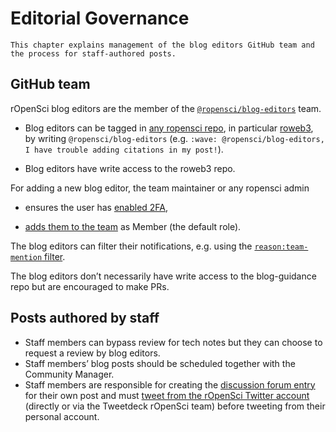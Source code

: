 # Editorial Governance {#editormeta}

```block
This chapter explains management of the blog editors GitHub team and the process for staff-authored posts.
```

## GitHub team

rOpenSci blog editors are the member of the [`@ropensci/blog-editors`](https://github.com/orgs/ropensci/teams/blog-editors) team.

* Blog editors can be tagged in [any ropensci repo](https://github.com/ropensci/), in particular [roweb3](https://github.com/ropensci/roweb3/), by writing `@ropensci/blog-editors` (e.g. `:wave: @ropensci/blog-editors, I have trouble adding citations in my post!`).

* Blog editors have write access to the roweb3 repo.

For adding a new blog editor, the team maintainer or any ropensci admin

* ensures the user has [enabled 2FA](https://help.github.com/en/github/authenticating-to-github/securing-your-account-with-two-factor-authentication-2fa),

* [adds them to the team](https://github.com/orgs/ropensci/teams/blog-editors/members) as Member (the default role).

The blog editors can filter their notifications, e.g. using the [`reason:team-mention` filter](https://github.com/notifications/beta?query=reason%3Ateam-mention).

The blog editors don't necessarily have write access to the blog-guidance repo but are encouraged to make PRs.

## Posts authored by staff

* Staff members can bypass review for tech notes but they can choose to request a review by blog editors.
* Staff members' blog posts should be scheduled together with the Community Manager.
* Staff members are responsible for creating the [discussion forum entry](#publish) for their own post and must [tweet from the rOpenSci Twitter account](#tweetpromo) (directly or via the Tweetdeck rOpenSci team) before tweeting from their personal account.
